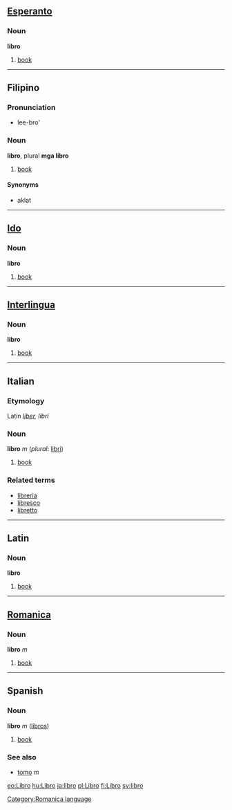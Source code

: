 ==[[Esperanto]]==
===Noun===
'''libro'''
#[[book]]

----

==Filipino==
===Pronunciation===
*lee-bro'

===Noun===
'''libro''', plural '''mga libro'''
#[[book]]
====Synonyms====
*aklat

----

==[[Ido]]==
===Noun===
'''libro'''
#[[book]]

----

==[[Interlingua]]==
===Noun===
'''libro'''
#[[book]]

----

==Italian==
===Etymology===
Latin ''[[liber]], libri''
===Noun===
'''libro''' ''m'' (''plural'': [[libri]])

#[[book]]

===Related terms===
*[[libreria]]
*[[libresco]]
*[[libretto]]

----

==Latin==
===Noun===
'''libro'''
#[[book]]

----

==[[Romanica]]==
[[Category:Romanica language]]
===Noun===
'''libro''' ''m''

#[[book]]

----

==Spanish==
===Noun===
'''libro''' ''m'' ([[libros]])

#[[book]]

===See also===
*[[tomo]] ''m''

[[eo:Libro]]
[[hu:Libro]]
[[ja:libro]]
[[pl:Libro]]
[[fi:Libro]]
[[sv:libro]]